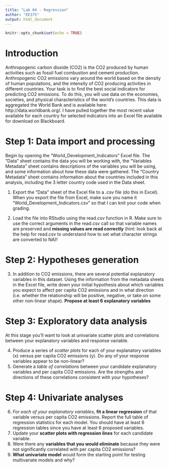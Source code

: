```yaml
---
title: "Lab 04 - Regression"
author: "EE375"
output: html_document
---
```


```r
knitr::opts_chunk$set(echo = TRUE)
```

# Introduction

Anthropogenic carbon dioxide (CO2) is the CO2 produced by human activities such as fossil fuel combustion and cement production. Anthropogenic CO2 emissions vary around the world based on the density of human populations, and the intensity of CO2 producing activities in different countries. Your task is to find the best social indicators for predicting CO2 emissions. To do this, you will use data on the economies, societies, and physical characteristics of the world’s countries. This data is aggregated the World Bank and is available here: http://data.worldbank.org/. I have pulled together the most recent value available for each country for selected indicators into an Excel file available for download on Blackboard. 

# Step 1: Data import and processing

Begin by opening the “World_Development_Indicators” Excel file. The “Data” sheet contains the data you will be working with, the “Variables Metadata” sheet contains descriptions of the variables you will be using, and some information about how these data were gathered. The “Country Metadata” sheet contains information about the countries included in this analysis, including the 3 letter country code used in the Data sheet.

1. Export the “Data” sheet of the Excel file to a .csv file (do this in Excel). When you export the file from Excel, make sure you name it “World_Development_Indicators.csv” so that I can knit your code when grading.

2. Load the file into RStudio using the read.csv function in R.  Make sure to use the correct arguments in the read.csv call so that variable names are preserved and **missing values are read correctly** (hint: look back at the help for read.csv to understand how to set what character strings are converted to NA)!

# Step 2: Hypotheses generation

3. In addition to CO2 emissions, there are several potential explanatory variables in this dataset. Using the information from the metadata sheets in the Excel file, write down your initial hypothesis about which variables you expect to affect per capita CO2 emissions and in what direction (i.e. whether the relationship will be positive, negative, or take on some other non-linear shape). **Propose at least 6 explanatory variables**

# Step 3: Exploratory data analysis

At this stage you'll want to look at univariate scatter plots and correlations between your explanatory variables and response variable.

4. Produce a series of *scatter plots* for each of your explanatory variables (x) versus per capita CO2 emissions (y). Do any of your response variables appear to be non-linear? 
5. Generate a *table of correlations* between your candidate explanatory variables and per capita CO2 emissions. Are the strengths and directions of these correlations consistent with your hypotheses?

# Step 4: Univariate analyses

6. _For each of your explanatory variables_, **fit a linear regression** of that variable versus per capita CO2 emissions. Report the full table of regression statistics for each model. You should have at least 6 regression tables since you have at least 6 proposed variables.
7. Update your **scatter plots with regression lines** for each candidate variable.
8. Were there any **variables that you would eliminate** because they were not significantly correlated with per capita CO2 emissions? 
9. **What univariate model** would form the starting point for testing multivariate models and why?
